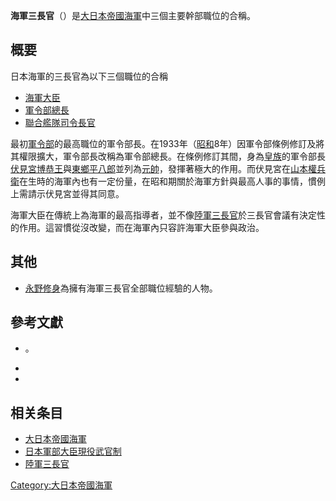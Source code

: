 '''海軍三長官'''（{{lang|ja|かいぐんさんちょうかん}}）是[[大日本帝國海軍|大日本帝國海軍]]中三個主要幹部職位的合稱。

== 概要 ==
日本海軍的三長官為以下三個職位的合稱
* [[日本海軍大臣|海軍大臣]]
* [[大日本帝國海軍軍令部|軍令部總長]]
* [[聯合艦隊司令長官|聯合艦隊司令長官]]

最初[[大日本帝國海軍軍令部|軍令部]]的最高職位的軍令部長。在1933年（[[昭和|昭和]]8年）因軍令部條例修訂及將其權限擴大，軍令部長改稱為軍令部總長。在條例修訂其間，身為[[皇族|皇族]]的軍令部長[[伏見宮博恭王|伏見宮博恭王]]與[[東鄉平八郎|東鄉平八郎]]並列為[[日本元帥|元帥]]，發揮著極大的作用。而伏見宮在[[山本權兵衛|山本權兵衛]]在生時的海軍內也有一定份量，在昭和期關於海軍方針與最高人事的事情，慣例上需請示伏見宮並得其同意。

海軍大臣在傳統上為海軍的最高指導者，並不像[[日本陸軍三長官|陸軍三長官]]於三長官會議有決定性的作用。這習慣從沒改變，而在海軍內只容許海軍大臣參與政治。

== 其他 ==
* [[永野修身|永野修身]]為擁有海軍三長官全部職位經驗的人物。

== 參考文獻 ==
* {{ja}}{{lang|ja|[[吉田俊雄|吉田俊雄]] 《四人の連合艦隊司令長官》 文藝春秋、1981年}}。
* {{ja}}{{lang|ja|同上 《五人の海軍大臣》 文藝春秋、1983年。}}
* {{ja}}{{lang|ja|同上 《四人の軍令部総長》 文藝春秋、1988年。}}

== 相关条目 ==
* [[大日本帝國海軍|大日本帝國海軍]]
* [[陆海军大臣现役武官制|日本軍部大臣現役武官制]]
* [[日本陸軍三長官|陸軍三長官]]

{{Poli-stub}}
{{Japanese-history-stub}}
{{mil-stub}}
{{DEFAULTSORT:Kaikunsnachiyoukan}}
[[Category:大日本帝國海軍|Category:大日本帝國海軍]]